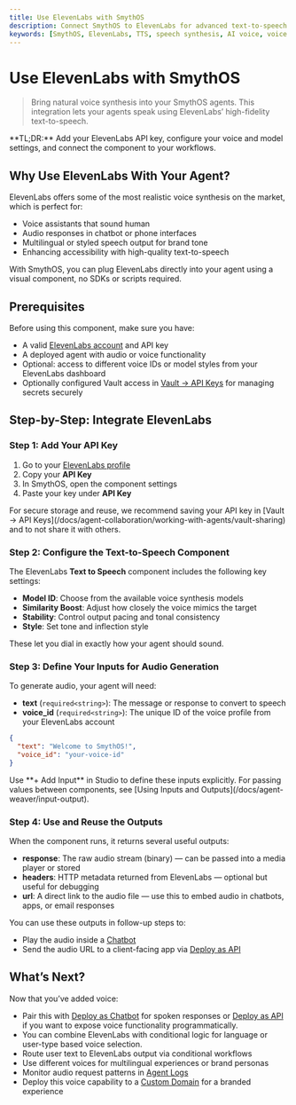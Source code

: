 ```yaml
---
title: Use ElevenLabs with SmythOS
description: Connect SmythOS to ElevenLabs for advanced text-to-speech synthesis.
keywords: [SmythOS, ElevenLabs, TTS, speech synthesis, AI voice, voice agent, text-to-speech, API key, voice model]
---
```


# Use ElevenLabs with SmythOS

> Bring natural voice synthesis into your SmythOS agents. This integration lets your agents speak using ElevenLabs’ high-fidelity text-to-speech.

<InfoCallout>
**TL;DR:** Add your ElevenLabs API key, configure your voice and model settings, and connect the component to your workflows.
</InfoCallout>

<Divider />

## Why Use ElevenLabs With Your Agent?

ElevenLabs offers some of the most realistic voice synthesis on the market, which is perfect for:

- Voice assistants that sound human
- Audio responses in chatbot or phone interfaces
- Multilingual or styled speech output for brand tone
- Enhancing accessibility with high-quality text-to-speech

With SmythOS, you can plug ElevenLabs directly into your agent using a visual component, no SDKs or scripts required.

<Divider />

## Prerequisites

Before using this component, make sure you have:

- A valid [ElevenLabs account](https://elevenlabs.io/) and API key
- A deployed agent with audio or voice functionality
- Optional: access to different voice IDs or model styles from your ElevenLabs dashboard
- Optionally configured Vault access in [Vault → API Keys](/docs/agent-collaboration/working-with-agents/vault-sharing) for managing secrets securely

<Divider />

## Step-by-Step: Integrate ElevenLabs

### Step 1: Add Your API Key

1. Go to your [ElevenLabs profile](https://elevenlabs.io/)
2. Copy your **API Key**
3. In SmythOS, open the component settings
4. Paste your key under **API Key**

<InfoCallout>
For secure storage and reuse, we recommend saving your API key in [Vault → API Keys](/docs/agent-collaboration/working-with-agents/vault-sharing) and to not share it with others.
</InfoCallout>

### Step 2: Configure the Text-to-Speech Component

The ElevenLabs **Text to Speech** component includes the following key settings:

- **Model ID**: Choose from the available voice synthesis models
- **Similarity Boost**: Adjust how closely the voice mimics the target
- **Stability**: Control output pacing and tonal consistency
- **Style**: Set tone and inflection style

These let you dial in exactly how your agent should sound.

<Divider />

### Step 3: Define Your Inputs for Audio Generation

To generate audio, your agent will need:

- **text** (`required<string>`): The message or response to convert to speech  
- **voice_id** (`required<string>`): The unique ID of the voice profile from your ElevenLabs account

```json
{
  "text": "Welcome to SmythOS!",
  "voice_id": "your-voice-id"
}
```

<InfoCallout>
Use **+ Add Input** in Studio to define these inputs explicitly. For passing values between components, see [Using Inputs and Outputs](/docs/agent-weaver/input-output).
</InfoCallout>

<Divider />

### Step 4: Use and Reuse the Outputs

When the component runs, it returns several useful outputs:

- **response**: The raw audio stream (binary) — can be passed into a media player or stored
- **headers**: HTTP metadata returned from ElevenLabs — optional but useful for debugging
- **url**: A direct link to the audio file — use this to embed audio in chatbots, apps, or email responses

You can use these outputs in follow-up steps to:

- Play the audio inside a [Chatbot](/docs/agent-deployments/deployments/deploy-as-chatbot)
- Send the audio URL to a client-facing app via [Deploy as API](/docs/agent-deployments/deployments/deploy-as-api)

<Divider />


## What’s Next?

Now that you’ve added voice:

- Pair this with [Deploy as Chatbot](/docs/agent-deployments/deployments/deploy-as-chatbot) for spoken responses or [Deploy as API](/docs/agent-deployments/deployments/deploy-as-api) if you want to expose voice functionality programmatically.
- You can combine ElevenLabs with conditional logic for language or user-type based voice selection.
- Route user text to ElevenLabs output via conditional workflows
- Use different voices for multilingual experiences or brand personas
- Monitor audio request patterns in [Agent Logs](/docs/agent-studio/agent-settings/logs)
- Deploy this voice capability to a [Custom Domain](/docs/agent-deployments/deployments/deploy-to-your-domain) for a branded experience

<PromptCard prompt="Add ElevenLabs voice synthesis to your agent with API key, voice_id, and text input." />
